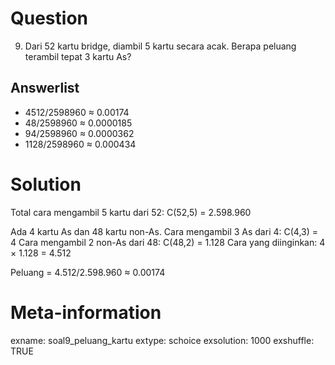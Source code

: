 Question
========
(9) Dari 52 kartu bridge, diambil 5 kartu secara acak. Berapa peluang terambil tepat 3 kartu As?

Answerlist
----------
* 4512/2598960 ≈ 0.00174
* 48/2598960 ≈ 0.0000185
* 94/2598960 ≈ 0.0000362
* 1128/2598960 ≈ 0.000434

Solution
========
Total cara mengambil 5 kartu dari 52: C(52,5) = 2.598.960

Ada 4 kartu As dan 48 kartu non-As.
Cara mengambil 3 As dari 4: C(4,3) = 4
Cara mengambil 2 non-As dari 48: C(48,2) = 1.128
Cara yang diinginkan: 4 × 1.128 = 4.512

Peluang = 4.512/2.598.960 ≈ 0.00174

Meta-information
================
exname: soal9_peluang_kartu
extype: schoice
exsolution: 1000
exshuffle: TRUE
